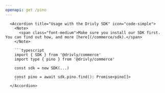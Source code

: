 ```yaml
---
openapi: get /pino
---
```


      <Accordion title="Usage with the Drivly SDK" icon="code-simple">
        <Note>
          <span class="font-medium">Make sure you install our SDK first. You can find out how, and more [here](/commerce/sdk).</span>
        </Note>

        ```typescript
        import { SDK } from '@drivly/commerce'
        import type { pino } from '@drivly/commerce'

        const sdk = new SDK(...)

        const pino = await sdk.pino.find(): Promise<pino[]>
        ```
      </Accordion>
